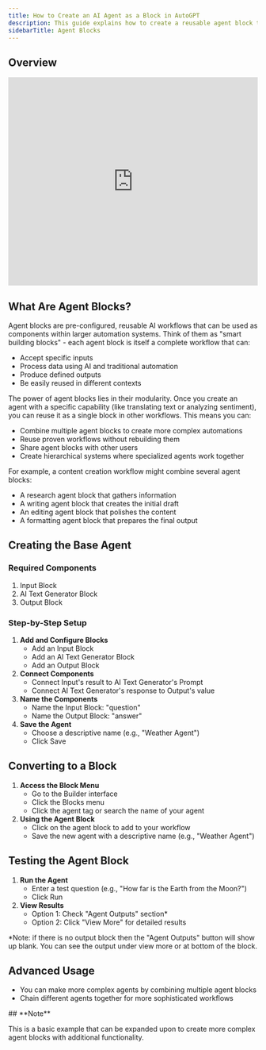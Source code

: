 ```yaml
---
title: How to Create an AI Agent as a Block in AutoGPT
description: This guide explains how to create a reusable agent block that can be used as a component in other agents.
sidebarTitle: Agent Blocks
---
```


## **Overview**

<iframe width="100%" height="420" src="https://www.youtube.com/embed/G5t5wbfomNE?si=dek4KKAPmx8DVOxm" title="YouTube video player" frameborder="0" allow="accelerometer; autoplay; clipboard-write; encrypted-media; gyroscope; picture-in-picture; web-share" referrerpolicy="strict-origin-when-cross-origin" allowfullscreen></iframe>

## **What Are Agent Blocks?**

Agent blocks are pre-configured, reusable AI workflows that can be used as components within larger automation systems. Think of them as "smart building blocks" - each agent block is itself a complete workflow that can:

- Accept specific inputs
- Process data using AI and traditional automation
- Produce defined outputs
- Be easily reused in different contexts

The power of agent blocks lies in their modularity. Once you create an agent with a specific capability (like translating text or analyzing sentiment), you can reuse it as a single block in other workflows. This means you can:

- Combine multiple agent blocks to create more complex automations
- Reuse proven workflows without rebuilding them
- Share agent blocks with other users
- Create hierarchical systems where specialized agents work together

For example, a content creation workflow might combine several agent blocks:

- A research agent block that gathers information
- A writing agent block that creates the initial draft
- An editing agent block that polishes the content
- A formatting agent block that prepares the final output

## **Creating the Base Agent**

### **Required Components**

1. Input Block
2. AI Text Generator Block
3. Output Block

### **Step-by-Step Setup**

1. **Add and Configure Blocks**
    * Add an Input Block
    * Add an AI Text Generator Block
    * Add an Output Block
2. **Connect Components**
    * Connect Input's result to AI Text Generator's Prompt
    * Connect AI Text Generator's response to Output's value
3. **Name the Components**
    * Name the Input Block: "question"
    * Name the Output Block: "answer"
4. **Save the Agent**
    * Choose a descriptive name (e.g., "Weather Agent")
    * Click Save



## **Converting to a Block**

1. **Access the Block Menu**
    * Go to the Builder interface
    * Click the Blocks menu
    * Click the agent tag or search the name of your agent
2. **Using the Agent Block**
    * Click on the agent block to add to your workflow
    * Save the new agent with a descriptive name (e.g., "Weather Agent")

## **Testing the Agent Block**

1. **Run the Agent**
    * Enter a test question (e.g., "How far is the Earth from the Moon?")
    * Click Run
2. **View Results**
    * Option 1: Check "Agent Outputs" section*
    * Option 2: Click "View More" for detailed results

*Note: if there is no output block then the "Agent Outputs" button will show up blank. You can see the output under view more or at bottom of the block.

## **Advanced Usage**

* You can make more complex agents by combining multiple agent blocks
* Chain different agents together for more sophisticated workflows

<Info>
## **Note**

This is a basic example that can be expanded upon to create more complex agent blocks with additional functionality.

</Info>
